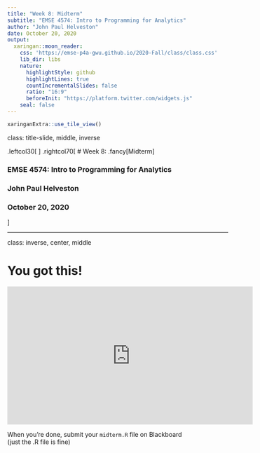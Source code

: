 ```yaml
---
title: "Week 8: Midterm"
subtitle: "EMSE 4574: Intro to Programming for Analytics"
author: "John Paul Helveston"
date: October 20, 2020
output:
  xaringan::moon_reader:
    css: 'https://emse-p4a-gwu.github.io/2020-Fall/class/class.css'
    lib_dir: libs
    nature:
      highlightStyle: github
      highlightLines: true
      countIncrementalSlides: false
      ratio: "16:9"
      beforeInit: "https://platform.twitter.com/widgets.js"
    seal: false
---
```


```r
xaringanExtra::use_tile_view()
```

class: title-slide, middle, inverse

.leftcol30[
<center>
<img src="https://github.com/emse-p4a-gwu/emse-p4a-gwu.github.io/raw/master/images/p4a_hex_sticker.png" width=250>
</center>
]
.rightcol70[
# Week 8: .fancy[Midterm]

### EMSE 4574: Intro to Programming for Analytics
### John Paul Helveston
### October 20, 2020
]

---
class: inverse, center, middle

# You got this! 

<iframe width="560" height="315" src="https://www.youtube.com/embed/KY9zTslyIdo" frameborder="0" allow="accelerometer; autoplay; clipboard-write; encrypted-media; gyroscope; picture-in-picture" allowfullscreen></iframe>

When you're done, submit your `midterm.R` file on Blackboard<br>(just the .R file is fine)
